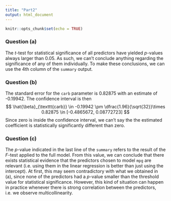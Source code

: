 ```yaml
---
title: "Part2"
output: html_document
---
```


```r
knitr::opts_chunk$set(echo = TRUE)
```

### Question (a)
The $t$-test for statistical significance of all predictors have yielded $p$-values always larger than 0.05. As such, we can't conclude anything regarding the significance of any of them individually. To make these conclusions, we can use the 4th column of the `summary` output.

### Question (b)
The standard error for the `carb` parameter is 0.82875 with an estimate of -0.19942. The confidence interval is then
$$
\hat{\beta}_{\texttt{carb}} \in -0.19942 \pm \dfrac{1.96}{\sqrt{32}}\times 0.82875 \in [-0.4865672, 0.08772723]
$$
Since zero is inside the confidence interval, we can't say the the estimated coefficient is statistically significantly different than zero.

### Question (c)
The $p$-value indicated in the last line of the `summary` refers to the result of the $F$-test applied to the full model. From this value, we can conclude that there exists statistical evidence that the predictors chosen to model `mpg` are relevant (i.e. using them in the linear regression is better than just using the intercept). At first, this may seem contradictory with what we obtained in (a), since none of the predictors had a $p$-value smaller than the threshold value for statistical significance. However, this kind of situation can happen in practice whenever there is strong correlation between the predictors, i.e. we observe multicollinearity. 